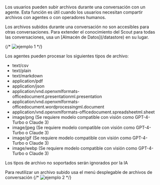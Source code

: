 Los usuarios pueden subir archivos durante una conversación con un agente. Esta función es útil cuando los usuarios necesitan compartir archivos con agentes o con operadores humanos.

<Note>
  Los archivos subidos durante una conversación no son accesibles para otras
  conversaciones. Para extender el conocimiento del Scout para todas las conversaciones, usa un
  [Almacén de Datos](/datastore) en su lugar.
</Note>

{/* ![ejemplo 1](/images/conversation-file-upload/1.jpg) */}

Los agentes pueden procesar los siguientes tipos de archivo:

- text/csv
- text/plain
- text/markdown
- application/pdf
- application/json
- application/vnd.openxmlformats-officedocument.presentationml.presentation
- application/vnd.openxmlformats-officedocument.wordprocessingml.document
- application/vnd.openxmlformats-officedocument.spreadsheetml.sheet
- image/png (Se requiere modelo compatible con visión como GPT-4-Turbo o Claude 3)
- image/jpeg (Se requiere modelo compatible con visión como GPT-4-Turbo o Claude 3)
- image/gif (Se requiere modelo compatible con visión como GPT-4-Turbo o Claude 3)
- image/webp (Se requiere modelo compatible con visión como GPT-4-Turbo o Claude 3)

<Warning>Los tipos de archivo no soportados serán ignorados por la IA</Warning>

Para reutilizar un archivo subido usa el menú desplegable de archivos de conversación
{/* ![ejemplo 2](/images/conversation-file-upload/2.jpg) */}
